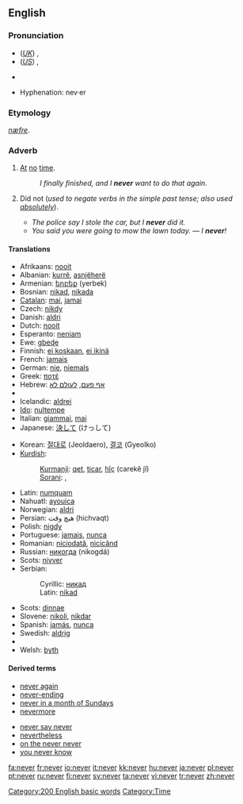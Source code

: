 {{wikipedia}}
==English==

{{rank|first|down|good|99|never|shall|most|where}}

===Pronunciation===
*(''[[Received Pronunciation|UK]]'') {{IPA|/ˈnɛvə/}}, {{SAMPA|/"nEv@/}}
*(''[[General American|US]]'') {{IPA|/ˈnɛvɚ/}}, {{SAMPA|/"nEv@`/}}
*{{audio|en-us-never.ogg|Audio (US)}}
*:{{rhymes|ɛvə(r)}}
*Hyphenation: nev&middot;er

===Etymology===
{{OE.}} ''[[næfre]]''.

===Adverb===
{{en-adv|-}}

# [[at|At]] [[no]] [[time]].
#:''I finally finished, and I '''never''' want to do that again.''
# {{nonstandard}} Did not (''used to negate verbs in the simple past tense; also used [[absolutely]]'').
#*''The police say I stole the car, but I '''never''' did it.''
#*''You said you were going to mow the lawn today.'' &mdash; ''I '''never'''!''<!--example of "never" used absolutely in this sense-->

====Translations====
{{trans-top|at no time}}
*Afrikaans: [[nooit]]
*Albanian: [[kurrë]], [[asnjëherë]]
*Armenian: [[երբեք]] (yerbek)
*Bosnian: [[nikad#Bosnian|nikad]], [[nikada]]
*[[Catalan]]: [[mai]], [[jamai]]
*Czech: [[nikdy]]
*Danish: [[aldri]]
*Dutch: [[nooit]]
*Esperanto: [[neniam]]
*Ewe: [[gbeɖe]]
*Finnish: [[ei koskaan]], [[ei ikinä]]
*French: [[jamais]]
*German: [[nie]], [[niemals]]
*Greek: [[ποτέ]]
*Hebrew: [[אף פעם]], [[לעולם לא]]
*{{trreq|Hungarian}}
*Icelandic: [[aldrei]]
*[[Ido]]: [[nultempe]]
*Italian: [[giammai]], [[mai#Italian|mai]]
*Japanese: [[決して]] (けっして)
{{trans-mid}}
*Korean: [[절대로]] (Jeoldaero), [[결코]] (Gyeolko)
*[[Kurdish]]:
*:[[Kurmanji]]: [[qet]], [[ticar]], [[hîç]] (carekê jî)
*:[[Sorani]]: {{KUchar|[[هیچ]]}}, {{KUchar|[[قه‌د]]}}
*Latin: [[numquam]]
*Nahuatl: [[ayouica]]
*Norwegian: [[aldri]]
*Persian: هیچ وقت (hichvaqt)
*Polish: [[nigdy]]
*Portuguese: [[jamais]], [[nunca]]
*Romanian: [[niciodată]], [[nicicând]]
*Russian: [[никогда]] (nikogdá)
*Scots: [[nivver]]
*Serbian:
*:Cyrillic: [[никад#Serbian|никад]]
*:Latin: [[nikad#Serbian|nikad]]
*Scots: [[dinnae]]
*Slovene: [[nikoli]], [[nikdar]]
*Spanish: [[jamás]], [[nunca]]
*Swedish: [[aldrig]]
*{{trreq|Turkish}}
*Welsh: [[byth]]
{{trans-bottom}}

{{trans-top|nonstandard: did not}}
{{trans-mid}}
{{trans-bottom}}

====Derived terms====
{{rel-top|terms derived from ''never''}}
*[[never again]]
*[[never-ending]]
*[[never in a month of Sundays]]
*[[nevermore]]
{{rel-mid}}
*[[never say never]]
*[[nevertheless]]
*[[on the never never]]
*[[you never know]]
{{rel-bottom}}

[[Category:200 English basic words]]
[[Category:Time]]

[[fa:never]]
[[fr:never]]
[[io:never]]
[[it:never]]
[[kk:never]]
[[hu:never]]
[[ja:never]]
[[pl:never]]
[[pt:never]]
[[ru:never]]
[[fi:never]]
[[sv:never]]
[[ta:never]]
[[vi:never]]
[[tr:never]]
[[zh:never]]